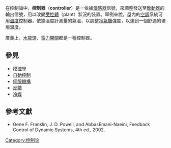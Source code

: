 {{About|自动控制理论中的装置|[[冯·诺伊曼结构|冯·诺伊曼结构]]的组成部分|控制单元 (计算机)}}
在控制論中，'''控制器'''（'''controller'''）是一依據[[傳感器|傳感器]]信號，來調整發送至[[致動器|致動器]]的輸出信號，用以改變[[受控體|受控體]]（plant）狀況的裝置。舉例來說，屋內的[[空調|空調]]系統可用[[溫度|溫度]]控制器，依據溫度計測量的氣溫，以調整[[冷氣機|冷氣機]]強度，以達到一個舒適的環境溫度。

廣義上，[[水龍頭|水龍頭]]、[[電力開關|電力開關]]都是一種控制器。

==參見==
*[[模控學|模控學]]
*[[自動控制|自動控制]]
*[[伺服機構|伺服機構]]
*[[反饋|反饋]]
*[[冷媒|冷媒]]

==參考文獻==
*Gene F. Franklin, J. D. Powell, and AbbasEmani-Naeini, Feedback Control of Dynamic Systems, 4th ed., 2002.
{{Tech-stub}}
[[Category:控制论|Category:控制论]]